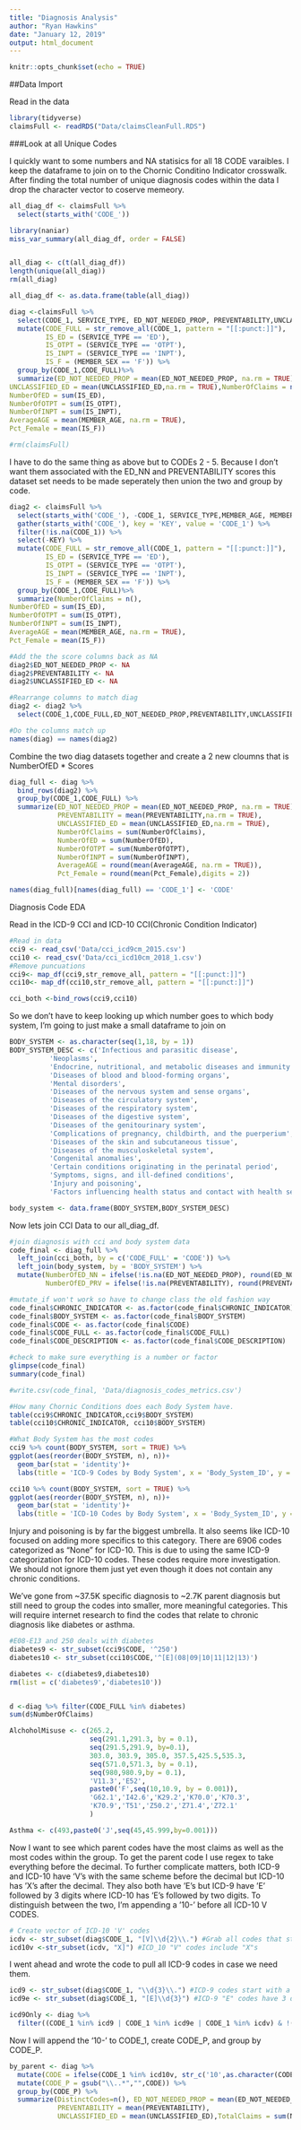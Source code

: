 ```yaml
---
title: "Diagnosis Analysis"
author: "Ryan Hawkins"
date: "January 12, 2019"
output: html_document
---
```


```r
knitr::opts_chunk$set(echo = TRUE)
```

##Data Import

Read in the data

```r
library(tidyverse)
claimsFull <- readRDS("Data/claimsCleanFull.RDS")
```

###Look at all Unique Codes

I quickly want to some numbers and NA statisics for all 18 CODE varaibles. I keep the dataframe to join on to the Chornic Conditino Indicator crosswalk.  After finding the total number of unique diagnosis codes within the data I drop the character vector to coserve memeory.

```r
all_diag_df <- claimsFull %>% 
  select(starts_with('CODE_'))

library(naniar)
miss_var_summary(all_diag_df, order = FALSE)


all_diag <- c(t(all_diag_df))
length(unique(all_diag))
rm(all_diag)

all_diag_df <- as.data.frame(table(all_diag))

```


```r
diag <-claimsFull %>%
  select(CODE_1, SERVICE_TYPE, ED_NOT_NEEDED_PROP, PREVENTABILITY,UNCLASSIFIED_ED, MEMBER_AGE, MEMBER_SEX) %>%
  mutate(CODE_FULL = str_remove_all(CODE_1, pattern = "[[:punct:]]"),
         IS_ED = (SERVICE_TYPE == 'ED'),
         IS_OTPT = (SERVICE_TYPE == 'OTPT'),
         IS_INPT = (SERVICE_TYPE == 'INPT'),
         IS_F = (MEMBER_SEX == 'F')) %>% 
  group_by(CODE_1,CODE_FULL)%>%
  summarize(ED_NOT_NEEDED_PROP = mean(ED_NOT_NEEDED_PROP, na.rm = TRUE), PREVENTABILITY = mean(PREVENTABILITY,na.rm = TRUE),
UNCLASSIFIED_ED = mean(UNCLASSIFIED_ED,na.rm = TRUE),NumberOfClaims = n(),
NumberOfED = sum(IS_ED),
NumberOfOTPT = sum(IS_OTPT),
NumberOfINPT = sum(IS_INPT),
AverageAGE = mean(MEMBER_AGE, na.rm = TRUE),
Pct_Female = mean(IS_F))

#rm(claimsFull)
```

I have to do the same thing as above but to CODEs 2 - 5.  Because I don't want them associated with the ED_NN and PREVENTABILITY scores this dataset set needs to be made seperately then union the two and group by code.

```r
diag2 <- claimsFull %>% 
  select(starts_with('CODE_'), -CODE_1, SERVICE_TYPE,MEMBER_AGE, MEMBER_SEX) %>% 
  gather(starts_with('CODE_'), key = 'KEY', value = 'CODE_1') %>% 
  filter(!is.na(CODE_1)) %>% 
  select(-KEY) %>%   
  mutate(CODE_FULL = str_remove_all(CODE_1, pattern = "[[:punct:]]"),
         IS_ED = (SERVICE_TYPE == 'ED'),
         IS_OTPT = (SERVICE_TYPE == 'OTPT'),
         IS_INPT = (SERVICE_TYPE == 'INPT'),
         IS_F = (MEMBER_SEX == 'F')) %>% 
  group_by(CODE_1,CODE_FULL)%>%
  summarize(NumberOfClaims = n(),
NumberOfED = sum(IS_ED),
NumberOfOTPT = sum(IS_OTPT),
NumberOfINPT = sum(IS_INPT),
AverageAGE = mean(MEMBER_AGE, na.rm = TRUE),
Pct_Female = mean(IS_F))

#Add the the score columns back as NA
diag2$ED_NOT_NEEDED_PROP <- NA 
diag2$PREVENTABILITY <- NA
diag2$UNCLASSIFIED_ED <- NA

#Rearrange columns to match diag
diag2 <- diag2 %>% 
  select(CODE_1,CODE_FULL,ED_NOT_NEEDED_PROP,PREVENTABILITY,UNCLASSIFIED_ED,everything())

#Do the columns match up
names(diag) == names(diag2)
```

Combine the two diag datasets together and create a 2 new cloumns that is NumberOfED * Scores

```r
diag_full <- diag %>% 
  bind_rows(diag2) %>% 
  group_by(CODE_1,CODE_FULL) %>% 
  summarize(ED_NOT_NEEDED_PROP = mean(ED_NOT_NEEDED_PROP, na.rm = TRUE),
            PREVENTABILITY = mean(PREVENTABILITY,na.rm = TRUE),
            UNCLASSIFIED_ED = mean(UNCLASSIFIED_ED,na.rm = TRUE),
            NumberOfClaims = sum(NumberOfClaims),
            NumberOfED = sum(NumberOfED),
            NumberOfOTPT = sum(NumberOfOTPT),
            NumberOfINPT = sum(NumberOfINPT),
            AverageAGE = round(mean(AverageAGE, na.rm = TRUE)),
            Pct_Female = round(mean(Pct_Female),digits = 2))

names(diag_full)[names(diag_full) == 'CODE_1'] <- 'CODE'
```

Diagnosis Code EDA

Read in the ICD-9 CCI and ICD-10 CCI(Chronic Condition Indicator)

```r
#Read in data
cci9 <- read_csv('Data/cci_icd9cm_2015.csv')
cci10 <- read_csv('Data/cci_icd10cm_2018_1.csv')
#Remove puncuations
cci9<- map_df(cci9,str_remove_all, pattern = "[[:punct:]]")
cci10<- map_df(cci10,str_remove_all, pattern = "[[:punct:]]")

cci_both <-bind_rows(cci9,cci10)

```


So we don't have to keep looking up which number goes to which body system, I'm going to just make a small dataframe to join on

```r
BODY_SYSTEM <- as.character(seq(1,18, by = 1))
BODY_SYSTEM_DESC <- c('Infectious and parasitic disease',
          'Neoplasms',
          'Endocrine, nutritional, and metabolic diseases and immunity disorders',
          'Diseases of blood and blood-forming organs',
          'Mental disorders',
          'Diseases of the nervous system and sense organs',
          'Diseases of the circulatory system',
          'Diseases of the respiratory system',
          'Diseases of the digestive system',
          'Diseases of the genitourinary system',
          'Complications of pregnancy, childbirth, and the puerperium',
          'Diseases of the skin and subcutaneous tissue',
          'Diseases of the musculoskeletal system',
          'Congenital anomalies',
          'Certain conditions originating in the perinatal period',
          'Symptoms, signs, and ill-defined conditions',
          'Injury and poisoning',
          'Factors influencing health status and contact with health services')

body_system <- data.frame(BODY_SYSTEM,BODY_SYSTEM_DESC)

```


Now lets join CCI Data to our all_diag_df.

```r
#join diagnosis with cci and body system data
code_final <- diag_full %>% 
  left_join(cci_both, by = c('CODE_FULL' = 'CODE')) %>% 
  left_join(body_system, by = 'BODY_SYSTEM') %>% 
  mutate(NumberOfED_NN = ifelse(!is.na(ED_NOT_NEEDED_PROP), round(ED_NOT_NEEDED_PROP * NumberOfED), -1),
         NumberOfED_PRV = ifelse(!is.na(PREVENTABILITY), round(PREVENTABILITY * NumberOfED), -1))

#mutate_if won't work so have to change class the old fashion way
code_final$CHRONIC_INDICATOR <- as.factor(code_final$CHRONIC_INDICATOR)
code_final$BODY_SYSTEM <- as.factor(code_final$BODY_SYSTEM)
code_final$CODE <- as.factor(code_final$CODE)
code_final$CODE_FULL <- as.factor(code_final$CODE_FULL)
code_final$CODE_DESCRIPTION <- as.factor(code_final$CODE_DESCRIPTION)

#check to make sure everything is a number or factor
glimpse(code_final)
summary(code_final)

#write.csv(code_final, 'Data/diagnosis_codes_metrics.csv')
```


```r

#How many Chornic Conditions does each Body System have.
table(cci9$CHRONIC_INDICATOR,cci9$BODY_SYSTEM)
table(cci10$CHRONIC_INDICATOR, cci10$BODY_SYSTEM)

#What Body System has the most codes
cci9 %>% count(BODY_SYSTEM, sort = TRUE) %>%
ggplot(aes(reorder(BODY_SYSTEM, n), n))+
  geom_bar(stat = 'identity')+
  labs(title = 'ICD-9 Codes by Body System', x = 'Body_System_ID', y = 'Number of Codes')

cci10 %>% count(BODY_SYSTEM, sort = TRUE) %>%
ggplot(aes(reorder(BODY_SYSTEM, n), n))+
  geom_bar(stat = 'identity')+
  labs(title = 'ICD-10 Codes by Body System', x = 'Body_System_ID', y = 'Number of Codes')

```

Injury and poisoning is by far the biggest umbrella.  It also seems like ICD-10 focused on adding more specifics to this category.  There are 6906 codes categorized as "None" for ICD-10.  This is due to using the same ICD-9 categorization for ICD-10 codes. These codes require more investigation.  We should not ignore them just yet even though it does not contain any chronic conditions.

We've gone from ~37.5K specific diagnosis to ~2.7K parent diagnosis but still need to group the codes into smaller, more meaningful categories.  This will require internet research to find the codes that relate to chronic diagnosis like diabetes or asthma.

```r
#E08-E13 and 250 deals with diabetes
diabetes9 <- str_subset(cci9$CODE, '^250')
diabetes10 <- str_subset(cci10$CODE,'^[E](08|09|10|11|12|13)')

diabetes <- c(diabetes9,diabetes10)
rm(list = c('diabetes9','diabetes10'))


d <-diag %>% filter(CODE_FULL %in% diabetes)
sum(d$NumberOfClaims)

AlchoholMisuse <- c(265.2,
                    seq(291.1,291.3, by = 0.1),
                    seq(291.5,291.9, by=0.1),
                    303.0, 303.9, 305.0, 357.5,425.5,535.3,
                    seq(571.0,571.3, by = 0.1),
                    seq(980,980.9,by = 0.1),
                    'V11.3','E52',
                    paste0('F',seq(10,10.9, by = 0.001)),
                    'G62.1','I42.6','K29.2','K70.0','K70.3',
                    'K70.9','T51','Z50.2','Z71.4','Z72.1'
                    )

Asthma <- c(493,paste0('J',seq(45,45.999,by=0.001)))
```

Now I want to see which parent codes have the most claims as well as the most codes within the group. To get the parent code I use regex to take everything before the decimal.  To further complicate matters, both ICD-9 and ICD-10 have 'V's with the same scheme before the decimal but ICD-10 has 'X's after the decimal.  They also both have 'E's but ICD-9 have 'E' followed by 3 digits where ICD-10 has 'E's followed by two digits. To distinguish between the two, I'm appending a '10-' before all ICD-10 V CODES.

```r
# Create vector of ICD-10 'V' codes
icdv <- str_subset(diag$CODE_1, "[V]\\d{2}\\.") #Grab all codes that start with V
icd10v <-str_subset(icdv, "X]") #ICD_10 "V" codes include "X"s

```

I went ahead and wrote the code to pull all ICD-9 codes in case we need them.

```r
icd9 <- str_subset(diag$CODE_1, "\\d{3}\\.") #ICD-9 codes start with a number or a E or a V
icd9e <- str_subset(diag$CODE_1, "[E]\\d{3}") #ICD-9 "E" codes have 3 digits before decimal

icd9Only <- diag %>%
  filter((CODE_1 %in% icd9 | CODE_1 %in% icd9e | CODE_1 %in% icdv) & !(CODE_1 %in% icd10v) & !is.na(ED_NOT_NEEDED_PROP))
```

Now I will append the '10-' to CODE_1, create CODE_P, and group by CODE_P.  

```r
by_parent <- diag %>%
  mutate(CODE = ifelse(CODE_1 %in% icd10v, str_c('10',as.character(CODE_1), sep='-'),as.character(CODE_1))) %>%
  mutate(CODE_P = gsub("\\..*","",CODE)) %>%
  group_by(CODE_P) %>%
  summarize(DistinctCodes=n(), ED_NOT_NEEDED_PROP = mean(ED_NOT_NEEDED_PROP, na.rm = TRUE),
            PREVENTABILITY = mean(PREVENTABILITY),
            UNCLASSIFIED_ED = mean(UNCLASSIFIED_ED),TotalClaims = sum(NumberOfClaims))
```




